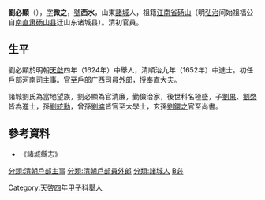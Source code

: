 '''劉必顯'''（{{bd|1600年||1692年|catIdx=Liu劉}}），[[表字|字]]'''微之'''，[[號|號]]'''西水'''，山東[[諸城|諸城]]人，祖籍[[江南省|江南省]][[砀山|砀山]]（明[[弘治_(明朝)|弘治]]间始祖福公自[[南直隶|南直隶]][[砀山县|砀山县]]迁山东诸城县）。清初官員。

== 生平 ==
劉必顯於明朝[[天啟|天啟]]四年（1624年）中舉人，清順治九年（1652年）中進士。初任[[戶部|戶部]]河南司[[主事|主事]]。官至戶部广西司[[員外郎|員外郎]]，授奉直大夫。

諸城劉氏為當地望族，劉必顯為官清廉，勤儉治家，後世科名極盛，子[[劉果|劉果]]、[[劉棨|劉棨]]皆為進士，孫[[劉統勳|劉統勳]]，曾孫[[劉墉_(清朝)|劉墉]]皆官至大學士，玄孫[[劉鐶之|劉鐶之]]官至尚書。

==參考資料==
*《諸城縣志》

{{順治九年壬辰科殿試金榜}}
{{諸城劉必顯家族}}
{{DEFAULTSORT:Liu劉}}
[[Category:天啓四年甲子科舉人|Category:天啓四年甲子科舉人]]
[[分類:清朝戶部主事|分類:清朝戶部主事]]
[[分類:清朝戶部員外郎|分類:清朝戶部員外郎]]
[[分類:諸城人|分類:諸城人]]
[[分類:劉姓|B必]]